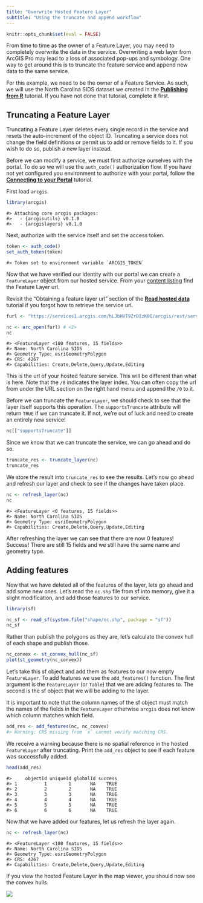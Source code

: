 ```yaml
---
title: "Overwrite Hosted Feature Layer"
subtitle: "Using the truncate and append workflow"
--- 
```


```r
knitr::opts_chunk$set(eval = FALSE)
```

From time to time as the owner of a Feature Layer, you may need to completely overwrite the data in the service. Overwriting a web layer from ArcGIS Pro may lead to a loss of associated pop-ups and symbology. One way to get around this is to truncate the feature service and append new data to the same service. 

For this example, we need to be the owner of a Feature Service. As such, we will use the North Carolina SIDS dataset we created in the [**Publishing from R**](../publishing.qmd) tutorial. If you have not done that tutorial, complete it first.  

## Truncating a Feature Layer

Truncating a Feature Layer deletes every single record in the service and resets the auto-increment of the object ID. Truncating a service does not change the field definitions or permit us to add or remove fields to it. If you wish to do so, publish a new layer instead. 

Before we can modify a service, we must first authorize ourselves with the portal. To do so we will use the `auth_code()` authorization flow. If you have not yet configured you environment to authorize with your portal, follow the [**Connecting to your Portal**](../connecting-to-a-portal.qmd) tutorial. 

First load `arcgis`.

```r
library(arcgis)
```
```
#> Attaching core arcgis packages:
#>   - {arcgisutils} v0.1.0
#>   - {arcgislayers} v0.1.0
```

Next, authorize with the service itself and set the access token.

```r
token <- auth_code()
set_auth_token(token)
```
```
#> Token set to environment variable `ARCGIS_TOKEN`
```

Now that we have verified our identity with our portal we can create a `FeatureLayer` object from our hosted service. From your [content listing](https://arcgis.com/home/content.html) find the Feature Layer url. 

:::{.callout-tip}
Revisit the "Obtaining a feature layer url" section of the [**Read hosted data**](../read-data.qmd#obtaining-a-feature-layer-url) tutorial if you forgot how to retrieve the service url.
:::

```r
furl <- "https://services1.arcgis.com/hLJbHVT9ZrDIzK0I/arcgis/rest/services/North%20Carolina%20SIDS/FeatureServer/0" # <1>

nc <- arc_open(furl) # <2>
nc
```
```
#> <FeatureLayer <100 features, 15 fields>>
#> Name: North Carolina SIDS
#> Geometry Type: esriGeometryPolygon
#> CRS: 4267
#> Capabilities: Create,Delete,Query,Update,Editing
```

:::{.aside}
This is the url of your hosted feature service. This will be different than what is here. Note that the `/0` indicates the layer index. You can often copy the url from under the URL section on the right hand menu and append the `/0` to it. 
:::


Before we can truncate the `FeatureLayer`, we should check to see that the layer itself supports this operation. The `supportsTruncate` attribute will return `TRUE` if we can truncate it. If not, we're out of luck and need to create an entirely new service! 

```r
nc[["supportsTruncate"]]
```

Since we know that we can truncate the service, we can go ahead and do so. 

```r
truncate_res <- truncate_layer(nc)
truncate_res
```
We store the result into `truncate_res` to see the results. Let's now go ahead and refresh our layer and check to see if the changes have taken place. 

```r
nc <- refresh_layer(nc)
nc
```
```
#> <FeatureLayer <0 features, 15 fields>>
#> Name: North Carolina SIDS
#> Geometry Type: esriGeometryPolygon
#> Capabilities: Create,Delete,Query,Update,Editing
```

After refreshing the layer we can see that there are now 0 features! Success! There are still 15 fields and we still have the same name and geometry type. 

## Adding features

Now that we have deleted all of the features of the layer, lets go ahead and add some new ones. Let's read the `nc.shp` file from sf into memory, give it a slight modification, and add those features to our service. 

```r
library(sf)

nc_sf <- read_sf(system.file("shape/nc.shp", package = "sf"))
nc_sf
```

Rather than publish the polygons as they are, let's calculate the convex hull of each shape and publish those. 

```r
nc_convex <- st_convex_hull(nc_sf)
plot(st_geometry(nc_convex))
```

Let's take this sf object and add them as features to our now empty `FeatureLayer`. To add features we use the `add_features()` function. The first argument is the `FeatureLayer` (or `Table`) that we are adding features to. The second is the sf object that we will be adding to the layer.

:::{.callout-tip}
It is important to note that the column names of the sf object must match the names of the fields in the `FeatureLayer` otherwise `arcgis` does not know which column matches which field. 
:::

```r
add_res <- add_features(nc, nc_convex)
#> Warning: CRS missing from `x` cannot verify matching CRS.
```

We receive a warning because there is no spatial reference in the hosted `FeatureLayer` after truncating. Print the `add_res` object to see if each feature was successfully added.

```r
head(add_res)
```
```
#>     objectId uniqueId globalId success
#> 1          1        1       NA    TRUE
#> 2          2        2       NA    TRUE
#> 3          3        3       NA    TRUE
#> 4          4        4       NA    TRUE
#> 5          5        5       NA    TRUE
#> 6          6        6       NA    TRUE
```

Now that we have added our features, let us refresh the layer again.

```r
nc <- refresh_layer(nc)
```
```
#> <FeatureLayer <100 features, 15 fields>>
#> Name: North Carolina SIDS
#> Geometry Type: esriGeometryPolygon
#> CRS: 4267
#> Capabilities: Create,Delete,Query,Update,Editing
```

If you view the hosted Feature Layer in the map viewer, you should now see the convex hulls.

![](images/nc-convex-hulls.png)


